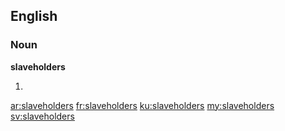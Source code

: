 ==English==

===Noun===
'''slaveholders'''

# {{plural of|slaveholder}}

[[ar:slaveholders]]
[[fr:slaveholders]]
[[ku:slaveholders]]
[[my:slaveholders]]
[[sv:slaveholders]]